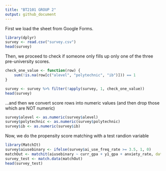 ```yaml
---
title: "BT2101 GROUP 2"
output: github_document
---
```


First we load the sheet from Google Forms.
```r
library(dplyr)
survey <- read.csv("survey.csv")
head(survey)
```

Then, we proceed to check if someone only fills up only one of the three pre-university scores.
```r
check_one_value <- function(row) {
    sum(!is.na(row[c("alevel", "polytechnic", "ib")])) == 1
}

survey <- survey %>% filter(!apply(survey, 1, check_one_value))
head(survey)
```

...and then we convert score rows into numeric values (and then drop those which are NOT numeric)

```r
survey$alevel <- as.numeric(survey$alevel)
survey$polytechnic <- as.numeric(survey$polytechnic)
survey$ib <- as.numeric(survey$ib)
```

Now, we do the propensity score matching with a test randion variable
```r
library(MatchIt)
survey$aiusebinary <- ifelse(survey$ai_use_freq_rate >= 3.5, 1, 0)
matchOut <- matchit(aiusebinary ~ curr_gpa + y1_gpa + anxiety_rate, data = survey, method = "nearest")
survey_test <- match.data(matchOut)
head(survey_test)
```